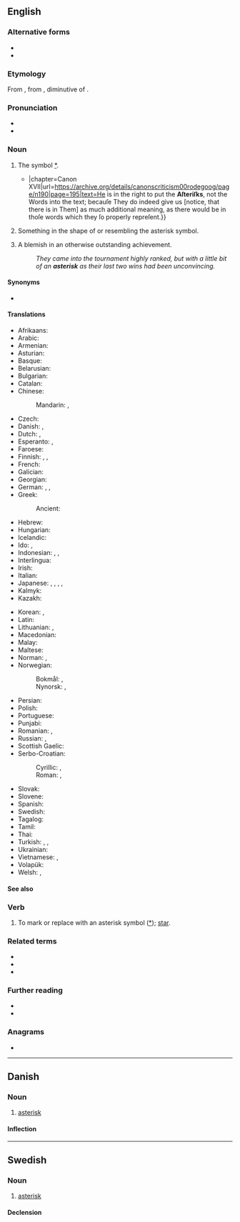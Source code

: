 {{also|asterix|Asterix}}

==English==

===Alternative forms===
* {{alter|en|asterisc}}
* {{alter|en|asterix||eye dialect}}

===Etymology===
{{root|en|ine-pro|*h₂eHs-}}
From {{bor|en|LL.|asteriscus}}, from {{der|en|grc|ἀστερίσκος|t=a little star, asterisk, used in manuscripts to mark passages}}, diminutive of {{m|grc|ἀστήρ|t=a star}}.

===Pronunciation===
* {{IPA|en|/ˈæstəɹɪsk/|/ˈæstɹɪsk/}}
* {{audio|en|en-us-asterisk.ogg|Audio (US)}}

===Noun===
{{en-noun}}

# The symbol [[*]].
#* {{quote-book|en|year=1754|author=Thomas Edwards|publisher=C. Bathurſt|title=The Canons of Criticiſm{{...}}|chapter=Canon XVII|url=https://archive.org/details/canonscriticism00rodegoog/page/n190|page=195|text=He is in the right to put the '''Aſteriſks''', not the Words into the text; becauſe They do indeed give us [notice, that there is in Them] as much additional meaning, as there would be in thoſe words which they ſo properly repreſent.}}
# Something in the shape of or resembling the asterisk symbol.
# {{lb|en|sports|US}} A blemish in an otherwise outstanding achievement.
#: ''They came into the tournament highly ranked, but with a little bit of an '''asterisk''' as their last two wins had been unconvincing.''

====Synonyms====
* {{sense|symbol}} {{l|en|star}}

====Translations====
{{trans-top|symbol used to highlight words or sentences}}
* Afrikaans: {{t|af|asterisk}}
* Arabic: {{t|ar|إِجَّامَة|f}}
* Armenian: {{t+|hy|աստղանիշ}}
* Asturian: {{t|ast|asteriscu|m}}
* Basque: {{t|eu|istartxo}}
* Belarusian: {{t|be|зо́рачка|f|sc=Cyrl}}
* Bulgarian: {{t|bg|зве́здичка|f|sc=Cyrl}}
* Catalan: {{t+|ca|asterisc|m}}
* Chinese:
*: Mandarin: {{t+|cmn|星號|sc=Hani}}, {{t+|cmn|星号|tr=xīnghào|sc=Hani}}
* Czech: {{t+|cs|hvězdička|f}}
* Danish: {{t|da|asterisk|c}}, {{t+|da|stjerne|c}}
* Dutch: {{t+|nl|asterisk|f}}, {{t+|nl|sterretje|n}}
* Esperanto: {{t|eo|steleto}}, {{t|eo|asterisko}}
* Faroese: {{t|fo|asteriksur|m}}
* Finnish: {{t+|fi|asteriski}}, {{t+|fi|tähti}}, {{t|fi|[[tähti]]-[[merkki]]}}
* French: {{t+|fr|astérisque|m}}
* Galician: {{t|gl|asterisco|m}}
* Georgian: {{t|ka|ვარსკვლავი|sc=Geor}}
* German: {{t+|de|Sternchen|n}}, {{t+|de|Asterisk|m}}, {{t+|de|Asteriskus|m}}
* Greek: {{t+|el|αστερίσκος|m|sc=Grek}}
*: Ancient: {{t|grc|ἀστερίσκος|m}}
* Hebrew: {{t|he|כּוֹכָבִית|f|tr=kokhavít|sc=Hebr}}
* Hungarian: {{t+|hu|csillag}}
* Icelandic: {{t+|is|stjörnumerki|n}}
* Ido: {{t+|io|steleto}}, {{t+|io|asterisko}}
* Indonesian: {{t|id|tanda bintang}}, {{t+|id|bintang}}, {{t|id|asterik}}
* Interlingua: {{t|ia|asterisco}}
* Irish: {{t+|ga|réalta|f}}
* Italian: {{t+|it|asterisco|m}}
* Japanese: {{t+|ja|アスタリスク|tr=asutarisuku}}, {{t|ja|星印|tr=ほしじるし, hoshi jirushi}}, {{t|ja|星号|tr=せいごう, seigō}}, {{t+|ja|スター|tr=sutā|sc=Jpan}}, {{t+|ja|アステリスク|tr=asuterisuku}}
* Kalmyk: {{t|xal|астериск}}
* Kazakh: {{t|kk|жұлдызша}}
{{trans-mid}}
* Korean: {{t+|ko|별표}}, {{t|ko|애스터리스크}}
* Latin: {{t|la|asterīscus|m}}
* Lithuanian: {{t|lt|asteriskas|m}}, {{t|lt|žvaigždutė|f}}
* Macedonian: {{t|mk|ѕвездичка|f|sc=Cyrl}}
* Malay: {{t|ms|tanda bintang}}
* Maltese: {{t|mt|asteriks}}
* Norman: {{t|nrf|astérisque|m}}, {{t|nrf|êtaile|f}}
* Norwegian:
*: Bokmål: {{t+|nb|asterisk|m}}, {{t+|nb|stjerne|m|f}}
*: Nynorsk: {{t|nn|asterisk|m}}, {{t+|nn|stjerne|f}}
* Persian: {{t+|fa|ستاره|tr=setâre}}
* Polish: {{t+|pl|gwiazdka|f}}
* Portuguese: {{t+|pt|asterisco|m}}
* Punjabi: {{t+|pa|ਤਾਰਾ|m|tr=tārā}}
* Romanian: {{t+|ro|asterisc|n}}, {{t+|ro|steluță|f}}
* Russian: {{t+|ru|звёздочка|f}}, {{t+|ru|астери́ск|m}}
* Scottish Gaelic: {{t|gd|reul|f}}
* Serbo-Croatian:
*: Cyrillic: {{t|sh|звездица|f}}, {{t|sh|астериск|m}}
*: Roman: {{t+|sh|zvezdica|f}}, {{t+|sh|asterisk|m}}
* Slovak: {{t|sk|hviezdička|f}}
* Slovene: {{t|sl|zvezdica|f}}
* Spanish: {{t+|es|asterisco|m}}
* Swedish: {{t+|sv|asterisk|c}}
* Tagalog: {{t|tl|talantanda}}
* Tamil: {{t+|ta|உடுக்குறி}}
* Thai: {{t+|th|ดอกจัน}}
* Turkish: {{t+|tr|asterisk}}, {{t|tr|yıldız imi}}, {{t|tr|yıldız işareti}}
* Ukrainian: {{t+|uk|зі́рочка|f|sc=Cyrl}}
* Vietnamese: {{t|vi|dấu sao}}, {{t|vi|dấu hoa thị}}
* Volapük: {{t+|vo|stelül}}
* Welsh: {{t+|cy|seren|f}}, {{t|cy|serennig|f}}
{{trans-bottom}}

====See also====
{{typography marks}}

===Verb===
{{en-verb}}

# {{lb|en|transitive}} To mark or replace with an asterisk symbol ([[*]]); [[star]].

===Related terms===
* {{l|en|aster}}
* {{l|en|asterism}}
* {{l|en|asteroid}}

===Further reading===
* {{R:Webster 1913}}
* {{R:Century 1911}}

===Anagrams===
* {{anagrams|en|a=aeikrsst|sarkiest|skaiters}}

----

==Danish==
{{wikipedia|lang=da}}

===Noun===
{{da-noun|en|er}}

# [[#English|asterisk]]

====Inflection====
{{da-noun-infl|en|er}}

----

==Swedish==

===Noun===
{{sv-noun|c}}

# [[#English|asterisk]]

====Declension====
{{sv-infl-noun-c-er}}